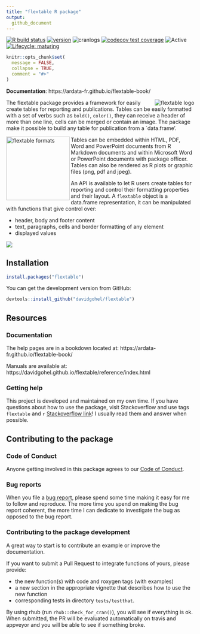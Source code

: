 ```yaml
---
title: "flextable R package"
output:
  github_document
---
```



<!-- README.md is generated from README.Rmd. Please edit that file -->

[![R build status](https://github.com/davidgohel/flextable/workflows/R-CMD-check/badge.svg)](https://github.com/davidgohel/flextable/actions)
[![version](https://www.r-pkg.org/badges/version/flextable)](https://CRAN.R-project.org/package=flextable)
![cranlogs](https://cranlogs.r-pkg.org/badges/flextable)
[![codecov test coverage](https://codecov.io/gh/davidgohel/flextable/branch/master/graph/badge.svg)](https://codecov.io/gh/davidgohel/flextable)
![Active](https://www.repostatus.org/badges/latest/active.svg)
[![Lifecycle: maturing](https://img.shields.io/badge/lifecycle-maturing-blue.svg)](https://www.tidyverse.org/lifecycle/#maturing)

```r
knitr::opts_chunk$set(
  message = FALSE,
  collapse = TRUE,
  comment = "#>"
)
```


**Documentation**: https://ardata-fr.github.io/flextable-book/


<a href="https://github.com/davidgohel/flextable"><img src="man/figures/logo.png" alt="flextable logo" align="right" /></a> 
The flextable package provides a framework for easily create tables for 
reporting and publications. Tables can be easily formatted with 
a set of verbs such as `bold()`, `color()`, they can receive a 
header of more than one line, cells can be merged or contain 
an image. The package make it possible to build any table for 
publication from a `data.frame'. 



<img src="man/figures/fig_formats.png" width="170px" alt="flextable formats" align="left" />
Tables can be embedded within HTML, PDF, Word and PowerPoint documents 
from R Markdown documents and within Microsoft Word or PowerPoint 
documents with package officer. Tables can also be rendered as R plots 
or graphic files (png, pdf and jpeg).

An API is available to let R users create tables for reporting and control their formatting properties and their layout. A `flextable` object is a data.frame representation, it can be manipulated with functions that give control over:

- header, body and footer content 
- text, paragraphs, cells and border formatting of any element
- displayed values

![](https://www.ardata.fr/img/illustrations/flextable_functions.svg)

## Installation


```r
install.packages("flextable")
```

You can get the development version from GitHub:

```r
devtools::install_github("davidgohel/flextable")
```


## Resources

### Documentation

The help pages are in a bookdown located at: https://ardata-fr.github.io/flextable-book/ 

Manuals are available at: https://davidgohel.github.io/flextable/reference/index.html

### Getting help

This project is developed and maintained on my own time. If you have
questions about how to use the package, visit Stackoverflow and use tags
`flextable` and `r` [Stackoverflow
link](https://stackoverflow.com/questions/tagged/flextable+r)\! I
usually read them and answer when possible. 

## Contributing to the package

### Code of Conduct

Anyone getting involved in this package agrees to our [Code of Conduct](https://github.com/davidgohel/flextable/blob/master/CONDUCT.md).

### Bug reports

When you file a [bug report](https://github.com/davidgohel/flextable/issues),
please spend some time making it easy for me to follow and reproduce. The more
time you spend on making the bug report coherent, the more time I can dedicate
to investigate the bug as opposed to the bug report.

### Contributing to the package development

A great way to start is to contribute an example or improve the documentation.

If you want to submit a Pull Request to integrate functions of yours, please provide:

* the new function(s) with code and roxygen tags (with examples)
* a new section in the appropriate vignette that describes how to use the new function
* corresponding tests in directory `tests/testthat`.

By using rhub (run `rhub::check_for_cran()`), you will see if everything is ok.
When submitted, the PR will be evaluated automatically on travis and appveyor
and you will be able to see if something broke.


